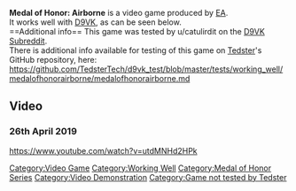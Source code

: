 <strong>Medal of Honor: Airborne</strong> is a video game produced by [[EA]].
<br />
It works well with [[D9VK]], as can be seen below.
<br />
==Additional info==
This game was tested by u/catulirdit on the [[D9VK Subreddit]].
<br />
There is additional info available for testing of this game on [[User:Tedster|Tedster]]'s GitHub repository, here:
<br />
https://github.com/TedsterTech/d9vk_test/blob/master/tests/working_well/medalofhonorairborne/medalofhonorairborne.md
==Video==
===26th April 2019===
<youtube>https://www.youtube.com/watch?v=utdMNHd2HPk</youtube>

[[Category:Video Game]]
[[Category:Working Well]]
[[Category:Medal of Honor Series]]
[[Category:Video Demonstration]]
[[Category:Game not tested by Tedster]]

